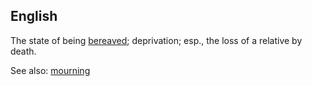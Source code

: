==English==
The state of being [[bereaved]]; deprivation; esp., the loss of a relative by death.

See also: [[mourning]]